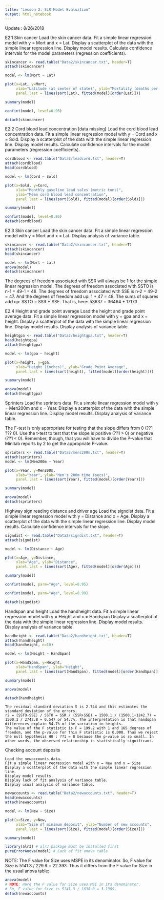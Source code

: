 ---
title: "Lesson 2: SLR Model Evaluation"
output: html_notebook
---
Update : 8/26/2018

E2.1 Skin cancer
Load the skin cancer data.
Fit a simple linear regression model with y = Mort and x = Lat.
Display a scatterplot of the data with the simple linear regression line.
Display model results.
Calculate confidence intervals for the model parameters (regression coefficients).
```{r message=FALSE, warning=FALSE}
skincancer <- read.table("Data2/skincancer.txt", header=T)
attach(skincancer)

model <- lm(Mort ~ Lat)

plot(x=Lat, y=Mort,
     xlab="Latitude (at center of state)", ylab="Mortality (deaths per 10 million)",
     panel.last = lines(sort(Lat), fitted(model)[order(Lat)]))
```
```{r}
summary(model)
```

```{r}
confint(model, level=0.95)
```
```{r}
detach(skincancer)
```
E2.2 Cord blood lead concentration [data missing]
Load the cord blood lead concentration data.
Fit a simple linear regression model with y = Cord and x = Sold.
Display a scatterplot of the data with the simple linear regression line.
Display model results.
Calculate confidence intervals for the model parameters (regression coefficients).

```{r}
cordblood <- read.table("Data2/leadcord.txt", header=T)
attach(cordblood)
head(cordblood)
```
```{r}
model <- lm(Cord ~ Sold)

plot(x=Sold, y=Cord,
     xlab="Monthly gasoline lead sales (metric tons)",
     ylab="Mean cord blood lead concentration",
     panel.last = lines(sort(Sold), fitted(model)[order(Sold)]))
```
```{r}
summary(model)
```
```{r}
confint(model, level=0.95)
detach(cordblood)
```
E2.3 Skin cancer
Load the skin cancer data.
Fit a simple linear regression model with y = Mort and x = Lat.
Display analysis of variance table.
```{r}
skincancer <- read.table("Data2/skincancer.txt", header=T)
attach(skincancer)
head(skincancer)
```
```{r}
model <- lm(Mort ~ Lat)
anova(model)
detach(skincancer)
```
The degrees of freedom associated with SSR will always be 1 for the simple linear regression model. The degrees of freedom associated with SSTO is n-1 = 49-1 = 48. The degrees of freedom associated with SSE is n-2 = 49-2 = 47. And the degrees of freedom add up: 1 + 47 = 48.
The sums of squares add up: SSTO = SSR + SSE. That is, here: 53637 = 36464 + 17173.

E2.4 Height and grade point average
Load the height and grade point average data.
Fit a simple linear regression model with y = gpa and x = height.
Display a scatterplot of the data with the simple linear regression line.
Display model results.
Display analysis of variance table.

```{r}
heightgpa <- read.table("Data2/heightgpa.txt", header=T)
head(heightgpa)
attach(heightgpa)
```
```{r}
model <- lm(gpa ~ height)

plot(x=height, y=gpa,
     xlab="Height (inches)", ylab="Grade Point Average",
     panel.last = lines(sort(height), fitted(model)[order(height)]))
```
```{r}
summary(model)
```
```{r}
anova(model)
detach(heightgpa)
```
Sprinters
Load the sprinters data.
Fit a simple linear regression model with y = Men200m and x = Year.
Display a scatterplot of the data with the simple linear regression line.
Display model results.
Display analysis of variance table.

The F-test is only appropriate for testing that the slope differs from 0 (??1 ??? 0).
Use the t-test to test that the slope is positive (??1 > 0) or negative (??1 < 0). Remember, though, that you will have to divide the P-value that Minitab reports by 2 to get the appropriate P-value.

```{r}
sprinters <- read.table("Data2/mens200m.txt", header=T)
attach(sprinters)
model <- lm(Men200m ~ Year)

plot(x=Year, y=Men200m,
     xlab="Year", ylab="Men's 200m time (secs)",
     panel.last = lines(sort(Year), fitted(model)[order(Year)]))

```
```{r}
summary(model)
```
```{r}
anova(model)
detach(sprinters)
```
Highway sign reading distance and driver age
Load the signdist data.
Fit a simple linear regression model with y = Distance and x = Age.
Display a scatterplot of the data with the simple linear regression line.
Display model results.
Calculate confidence intervals for the slope.

```{r}
signdist <- read.table("Data2/signdist.txt", header=T)
attach(signdist)

model <- lm(Distance ~ Age)

plot(x=Age, y=Distance,
     xlab="Age", ylab="Distance",
     panel.last = lines(sort(Age), fitted(model)[order(Age)]))

```
```{r}
summary(model)
```
```{r}
confint(model, parm="Age", level=0.95)
```

```{r}
confint(model, parm="Age", level=0.99)

```
```{r}
detach(signdist)
```
Handspan and height
Load the handheight data.
Fit a simple linear regression model with y = Height and x = Handspan
Display a scatterplot of the data with the simple linear regression line.
Display model results.
Display analysis of variance table.
```{r}
handheight <- read.table("Data2/handheight.txt", header=T)
attach(handheight)
head(handheight, n=10)
```
```{r}
model <- lm(Height ~ HandSpan)

plot(x=HandSpan, y=Height,
     xlab="HandSpan", ylab="Height",
     panel.last = lines(sort(HandSpan), fitted(model)[order(HandSpan)]))
```
```{r}
summary(model)
```
```{r}
anova(model)

detach(handheight)
```
    The residual standard deviation S is 2.744 and this estimates the standard deviation of the errors.
    r2 = (SSTO-SSE) / SSTO = SSR / (SSR+SSE) = 1500.1 / (1500.1+1242.7) = 1500.1 / 2742.8 = 0.547 or 54.7%. The interpretation is that handspan differences explain 54.7% of the variation in heights.
    The value of the F statistic is F = 199.2 with 1 and 165 degrees of freedom, and the p-value for this F statistic is 0.000. Thus we reject the null hypothesis H0 : ??1 = 0 because the p-value is so small. In other words, the observed relationship is statistically significant.

Checking account deposits

    Load the newaccounts data.
    Fit a simple linear regression model with y = New and x = Size
    Display a scatterplot of the data with the simple linear regression line.
    Display model results.
    Display lack of fit analysis of variance table.
    Display usual analysis of variance table.
```{r}
newaccounts <- read.table("Data2/newaccounts.txt", header=T)
head(newaccounts)
attach(newaccounts)
```
```{r}
model <- lm(New ~ Size)

plot(x=Size, y=New,
     xlab="Size of minimum deposit", ylab="Number of new accounts",
     panel.last = lines(sort(Size), fitted(model)[order(Size)]))
```
```{r}
summary(model)
```
```{r warning=FALSE}
library(alr3) # alr3 package must be installed first
pureErrorAnova(model) # Lack of fit anova table
```
NOTE: The F value for Size uses MSPE in its denominator.
So, F value for Size is 5141.3 / 229.6 = 22.393.
Thus it differs from the F value for Size in the usual anova table: 
```{r}
anova(model)
# NOTE: Here the F value for Size uses MSE in its denominator.
# So, F value for Size is 5141.3 / 1638.0 = 3.1389.
detach(newaccounts)
```

